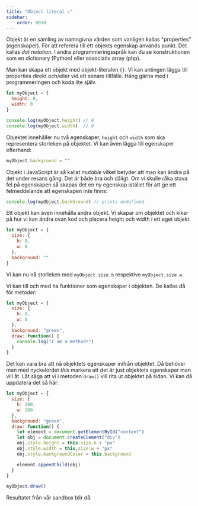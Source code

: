 ```yaml
---
title: "Object literal ⚠️" 
sidebar:
    order: 0010
---
```



Objekt är en samling av namngivna värden som vanligen kallas "properties" (egenskaper). För att referera till ett objekts egenskap används punkt. Det kallas *dot notation*. I andra programmeringsspråk kan du se konstruktionen som en dictionary (Python) eller associativ array (php).

Man kan skapa ett objekt med objekt-literalen `{}`. Vi kan antingen lägga till properties direkt och/eller vid ett senare tillfälle. Häng gärna med i programmeringen och koda lite själv.

```js title="object literal"
let myObject = {
  height: 0,
  width: 0
}

console.log(myObject.height) // 0
console.log(myObject.width)  // 0
```

Objektet innehåller nu två egenskaper, `height` och `width` som ska representera storleken på objektet. Vi kan även lägga till egenskaper efterhand:

```js
myObject.background = ""
```

Objekt i JavaScript är så kallat *mutable* vilket betyder att man kan ändra på det under resans gång. Det är både bra och dåligt. Om vi skulle råka stava fel på egenskapen så skapas det en ny egenskap istället för att ge ett felmeddelande att egenskapen inte finns:

```js
console.log(myObject.backGround) // prints undefined
```

Ett objekt kan även innehålla andra objekt. Vi skapar om objektet och kikar på hur vi kan ändra ovan kod och placera height och width i ett eget objekt:

```js
let myObject = {
  size: {
    h: 0,
    w: 0
  },
  background: ""
}
```

Vi kan nu nå storleken med `myObject.size.h` respektive `myObject.size.w`.

Vi kan till och med ha funktioner som egenskaper i objekten. De kallas då för *metoder*:

```js
let myObject = {
  size: {
    h: 0,
    w: 0
  },
  background: "green",
  draw: function() {
    console.log("I am a method!")
  }
}
```

Det kan vara bra att nå objektets egenskaper inifrån objektet. Då behöver man med nyckelordet *this* markera att det är just objektets egenskaper man vill åt. Låt säga att vi i metoden `draw()` vill rita ut objektet på sidan. Vi kan då uppdatera det så här:


```js title="js"
let myObject = {
  size: {
    h: 200,
    w: 200
  },
  background: "green",
  draw: function() {
    let element = document.getElementById("content")
    let obj = document.createElement("div")
    obj.style.height = this.size.h + "px"
    obj.style.width = this.size.w + "px"
    obj.style.backgroundColor = this.background

    element.appendChild(obj)
  }
}

myObject.draw()
```

Resultatet från vår sandbox blir då:

<Figure 
    src={draw}
    caption="Lådan ritas ut inifrån objektet."
/>
